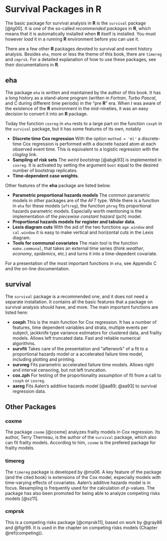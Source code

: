 # Survival Packages in **R**

The basic package for survival analysis in **R** is the `survival` package
[@tg00]. It is one of the so-called 
*recommended packages* in **R**, which means that it is automatically installed
when **R** itself is installed. You must however *load* it in a running
**R** environment before you can use it. 

There are a few other **R** packages devoted to survival and event history
analysis. Besides `eha`, more or less the theme of this book, there are
`timereg` and `cmprsk`. For a detailed explanation of how to use
these packages, see their documentations in **R**.

## eha

The package `eha` is written and maintained by the author of this
book. It has a long history as a stand-alone program (written in
  *Fortran*, *Turbo Pascal*, and *C* during different time periods)
in the "pre **R**" era. When I was aware of the existence of the **R**
environment in the mid-nineties, it was an easy decision to convert it
into an **R**  package. 

Today the function `coxreg`\index{Functions!\fun{coxreg}} 
in `eha`
rests to a large part on the 
function `coxph` in the `survival` package, but it
has some features of its own, notably

*   **Discrete time Cox regression** With the option `method = 'ml'`
  a discrete-time Cox regression\index{Cox regression} is performed with a
  discrete hazard atom 
  at each observed event time. This is equivalent to a logistic regression
  with the *cloglog* link.
*   **Sampling of risk sets** The *weird bootstrap* [@abgk93] is implemented in
`coxreg`.\index{Functions!\fun{coxreg}} It is activated by setting the
argument `boot` equal to 
the desired number of bootstrap replicates.
*   **Time-dependent case weights**. 


Other features of the **eha** package are listed below.


*   **Parametric proportional hazards models** The common parametric models
  in other packages are of the *AFT* type. While there is a function in
  `eha` for these models (`aftreg`\index{Functions!\fun{aftreg}}),
  the function `phreg`\index{Functions!\fun{phreg}} fits 
  proportional hazards parametric models. Especially worth mentioning is the
  implementation of the *piecewise constant hazard*\index{model!parametric!pch} (pch) model. 
*   **Proportional hazards models for register and tabular data**.  
*   **Lexis diagram cuts** With the aid of the two functions
  `age.window`\index{Functions!\fun{age.window}} and `cal.window` 
\index{Functions!\fun{cal.window}}
    it is easy to make vertical and
  horizontal cuts in the Lexis diagram.
*   **Tools for communal covariates** The main tool is the function
  `make.communal`, that takes an external time series (think
  *weather*, *economy*, *epidemics*, etc.) and turns it into a
  time-depedent covariate.


For a presentation of the most important functions in
`eha`, see Appendix C and the on-line documentation.

## survival

The `survival` package is a recommended one, and it does not need a
separate installation. It contains all the basic features that a package on
survival analysis should have, and more. The main important functions are
listed here:


*   **coxph**\index{Functions!\fun{coxph}|(} 
  This is the main function for Cox 
  regression\index{Cox regression}. It has a number 
  of features, time dependent variables and strata, multiple events per
  subject, jackknife type variance estimators for clustered data, and
  frailty models. Allows left truncated data. Fast and reliable numerical
  algorithms.\index{Functions!\fun{coxph}|)}
*   **survfit** Takes care of the presentation and "afterwork" of a fit to
  a proportional hazards model or a accelerated failure time model,
  including plotting and printing. 
*   **survreg** Fits parametric accelerated failure time models. Allows right and
  interval censoring, but not left truncation.
*   **cox.zph** For testing of the proportionality assumption of fit from a
  call to `coxph` or `coxreg`.
*   **aareg** Fits Aalen's additive hazards 
  model\index{model!additive hazards} [@aa89; @aa93] to survival
  regression data.

## Other Packages

### coxme
\index{Packages!coxme|(}
The package `coxme` [@coxme] analyzes frailty models in Cox
regression. Its author, Terry Therneau, is the author of the `survival`
package, which also can fit frailty models. According to him,
`coxme` is the prefered package for frailty models.
\index{Packages!coxme|)}

### timereg

The `timereg` package is developed by @ms06. A key feature of the
package (and the cited book) is extensions of the Cox model, especially
models with time-varying effects of covariates. Aalen's additive hazards
model is in focus. Resampling is frequently used for the calculation of
$p$-values. 
The package has also been promoted for being able to analyze competing
risks models [@sz11].

### cmprsk

This is a competing risks package [@cmprsk11], based on work by
@gray88 and @figr99. It is used in the chapter on competing risks models 
(Chapter \@ref(competing)).



